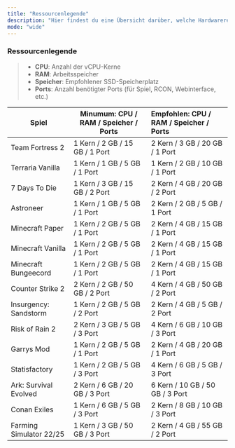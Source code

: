 ```yaml
---
title: "Ressourcenlegende"
description: "Hier findest du eine Übersicht darüber, welche Hardwareressourcen wir für jedes Spiel mindestens voraussetzen und welche Konfiguration wir empfehlen, um ein optimales Spielerlebnis zu gewährleisten."
mode: "wide"
---
```


### Ressourcenlegende

> - **CPU**: Anzahl der vCPU-Kerne
> - **RAM**: Arbeitsspeicher
> - **Speicher**: Empfohlener SSD-Speicherplatz
> - **Ports**: Anzahl benötigter Ports (für Spiel, RCON, Webinterface, etc.)

<Frame>
  
</Frame>

| **Spiel**               | **Minumum: CPU / RAM / Speicher / Ports** | **Empfohlen: CPU / RAM / Speicher / Ports** |
| ----------------------- | ----------------------------------------- | :------------------------------------------ |
| Team Fortress 2         | 1 Kern / 2 GB / 15 GB / 1 Port            | 2 Kern / 3 GB / 20 GB / 1 Port              |
| Terraria Vanilla        | 1 Kern / 1 GB / 5 GB / 1 Port             | 1 Kern / 2 GB / 10 GB / 1 Port              |
| 7 Days To Die           | 1 Kern / 3 GB / 15 GB / 2 Port            | 2 Kern / 4 GB / 20 GB / 2 Port              |
| Astroneer               | 1 Kern / 1 GB / 5 GB / 1 Port             | 2 Kern / 2 GB / 5 GB / 1 Port               |
| Minecraft Paper         | 1 Kern / 2 GB / 5 GB / 1 Port             | 2 Kern / 4 GB / 15 GB / 1 Port              |
| Minecraft Vanilla       | 1 Kern / 2 GB / 5 GB / 1 Port             | 2 Kern / 4 GB / 15 GB / 1 Port              |
| Minecraft Bungeecord    | 1 Kern / 2 GB / 5 GB / 1 Port             | 2 Kern / 4 GB / 15 GB / 1 Port              |
| Counter Strike 2        | 2 Kern / 2 GB / 50 GB / 2 Port            | 4 Kern / 4 GB / 50 GB / 2 Port              |
| Insurgency: Sandstorm   | 1 Kern / 2 GB / 5 GB / 2 Port             | 2 Kern / 4 GB / 5 GB / 2 Port               |
| Risk of Rain 2          | 2 Kern / 3 GB / 5 GB / 3 Port             | 4 Kern / 6 GB / 10 GB / 3 Port              |
| Garrys Mod              | 1 Kern / 2 GB / 5 GB / 1 Port             | 2 Kern / 4 GB / 20 GB / 1 Port              |
| Statisfactory           | 1 Kern / 2 GB / 5 GB / 3 Port             | 4 Kern / 6 GB / 5 GB / 3 Port               |
| Ark: Survival Evolved   | 2 Kern / 6 GB / 20 GB / 3 Port            | 6 Kern / 10 GB / 50 GB / 3 Port             |
| Conan Exiles            | 1 Kern / 6 GB / 5 GB / 3 Port             | 2 Kern / 8 GB / 10 GB / 3 Port              |
| Farming Simulator 22/25 | 1 Kern / 3 GB / 50 GB / 3 Port            | 2 Kern / 4 GB / 55 GB / 2 Port              |
